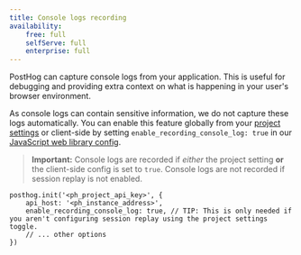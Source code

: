 ```yaml
---
title: Console logs recording
availability:
    free: full
    selfServe: full
    enterprise: full
---
```


PostHog can capture console logs from your application. This is useful for debugging and providing extra context on what is happening in your user's browser environment. 

As console logs can contain sensitive information, we do not capture these logs automatically. You can enable this feature globally from your [project settings](https://us.posthog.com/settings/project-replay#replay) or client-side by setting `enable_recording_console_log: true` in our [JavaScript web library config](/docs/integrate/client/js/#config).

> **Important:** Console logs are recorded if _either_ the project setting **or** the client-side config is set to `true`. Console logs are not recorded if session replay is not enabled.

```js-web
posthog.init('<ph_project_api_key>', {
    api_host: '<ph_instance_address>',
    enable_recording_console_log: true, // TIP: This is only needed if you aren't configuring session replay using the project settings toggle.
    // ... other options
})
```